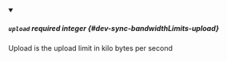 
<details className="config-field" data-expandable="false" open>
<summary>

##### `upload` <span class="config-field-required" data-required="false">required</span> <span class="config-field-type">integer</span> <span class="config-field-default"></span> <span class="config-field-enum"></span> {#dev-sync-bandwidthLimits-upload}

Upload is the upload limit in kilo bytes per second

</summary>



</details>
